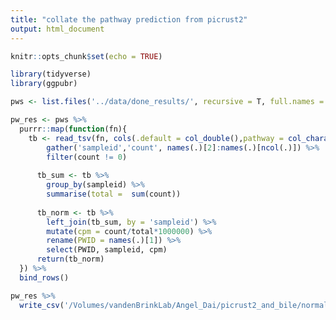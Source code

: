 ```yaml
---
title: "collate the pathway prediction from picrust2"
output: html_document
---
```


```r
knitr::opts_chunk$set(echo = TRUE)
```

```r
library(tidyverse)
library(ggpubr)
```

```r
pws <- list.files('../data/done_results/', recursive = T, full.names = T, pattern = 'path_abun_unstrat.tsv')

pw_res <- pws %>% 
  purrr::map(function(fn){
    tb <- read_tsv(fn, cols(.default = col_double(),pathway = col_character()), col_names = T) %>% 
        gather('sampleid','count', names(.)[2]:names(.)[ncol(.)]) %>% 
        filter(count != 0)
      
      tb_sum <- tb %>% 
        group_by(sampleid) %>% 
        summarise(total =  sum(count))
      
      tb_norm <- tb %>% 
        left_join(tb_sum, by = 'sampleid') %>% 
        mutate(cpm = count/total*1000000) %>% 
        rename(PWID = names(.)[1]) %>% 
        select(PWID, sampleid, cpm)
      return(tb_norm)
  }) %>% 
  bind_rows()

pw_res %>% 
  write_csv('/Volumes/vandenBrinkLab/Angel_Dai/picrust2_and_bile/normalized_picrust2_pred_pathway_abundance_all.csv')
```

